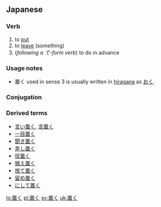 ==Japanese==
{{ja-kanjitab|置}}

===Verb===
{{ja-verb|k|type=1|hira=おく|rom=oku}}

# to [[put]]
# to [[leave]] (something)
# (''following a て-form verb'') to do in advance

===Usage notes===
* 置く used in sense 3 is usually written in [[hiragana]] as [[おく]].

===Conjugation===
{{ja-go-ku|置|お|o}}

===Derived terms===
* [[言い置く]], [[言置く]]
* [[一目置く]]
* [[聞き置く]]
* [[差し置く]]
* [[扠置く]]
* [[据え置く]]
* [[捨て置く]]
* [[留め置く]]
* [[にして置く]]

[[lo:置く]]
[[pl:置く]]
[[sv:置く]]
[[uk:置く]]